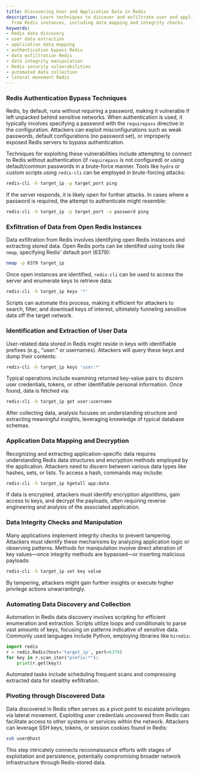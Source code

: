 ```yaml
---
title: Discovering User and Application Data in Redis
description: Learn techniques to discover and exfiltrate user and application data
  from Redis instances, including data mapping and integrity checks.
keywords:
- Redis data discovery
- user data extraction
- application data mapping
- authentication bypass Redis
- data exfiltration Redis
- data integrity manipulation
- Redis security vulnerabilities
- automated data collection
- lateral movement Redis
---
```


### Redis Authentication Bypass Techniques

Redis, by default, runs without requiring a password, making it vulnerable if left unpacked behind sensitive networks. When authentication is used, it typically involves specifying a password with the `requirepass` directive in the configuration. Attackers can exploit misconfigurations such as weak passwords, default configurations (no password set), or improperly exposed Redis servers to bypass authentication.

Techniques for exploiting these vulnerabilities include attempting to connect to Redis without authentication (if `requirepass` is not configured) or using default/common passwords in a brute-force manner. Tools like `hydra` or custom scripts using `redis-cli` can be employed in brute-forcing attacks:

```sh
redis-cli -h target_ip -p target_port ping
```

If the server responds, it is likely open for further attacks. In cases where a password is required, the attempt to authenticate might resemble:

```sh
redis-cli -h target_ip -p target_port -a password ping
```

### Exfiltration of Data from Open Redis Instances

Data exfiltration from Redis involves identifying open Redis instances and extracting stored data. Open Redis ports can be identified using tools like `nmap`, specifying Redis' default port (6379):

```sh
nmap -p 6379 target_ip
```

Once open instances are identified, `redis-cli` can be used to access the server and enumerate keys to retrieve data:

```sh
redis-cli -h target_ip keys '*'
```

Scripts can automate this process, making it efficient for attackers to search, filter, and download keys of interest, ultimately funneling sensitive data off the target network.

### Identification and Extraction of User Data

User-related data stored in Redis might reside in keys with identifiable prefixes (e.g., "user:" or usernames). Attackers will query these keys and dump their contents:

```sh
redis-cli -h target_ip keys 'user:*'
```

Typical operations include examining returned key-value pairs to discern user credentials, tokens, or other identifiable personal information. Once found, data is fetched via:

```sh
redis-cli -h target_ip get user:username
```

After collecting data, analysis focuses on understanding structure and extracting meaningful insights, leveraging knowledge of typical database schemas.

### Application Data Mapping and Decryption

Recognizing and extracting application-specific data requires understanding Redis data structures and encryption methods employed by the application. Attackers need to discern between various data types like hashes, sets, or lists. To access a hash, commands may include:

```sh
redis-cli -h target_ip hgetall app:data
```

If data is encrypted, attackers must identify encryption algorithms, gain access to keys, and decrypt the payloads, often requiring reverse engineering and analysis of the associated application.

### Data Integrity Checks and Manipulation

Many applications implement integrity checks to prevent tampering. Attackers must identify these mechanisms by analyzing application logic or observing patterns. Methods for manipulation involve direct alteration of key values—once integrity methods are bypassed—or inserting malicious payloads:

```sh
redis-cli -h target_ip set key value
```

By tampering, attackers might gain further insights or execute higher privilege actions unwarrantingly.

### Automating Data Discovery and Collection

Automation in Redis data discovery involves scripting for efficient enumeration and extraction. Scripts utilize loops and conditionals to parse vast amounts of keys, focusing on patterns indicative of sensitive data. Commonly used languages include Python, employing libraries like `hiredis`:

```python
import redis
r = redis.Redis(host='target_ip', port=6379)
for key in r.scan_iter("prefix:*"):
    print(r.get(key))
```

Automated tasks include scheduling frequent scans and compressing extracted data for stealthy exfiltration.

### Pivoting through Discovered Data

Data discovered in Redis often serves as a pivot point to escalate privileges via lateral movement. Exploiting user credentials uncovered from Redis can facilitate access to other systems or services within the network. Attackers can leverage SSH keys, tokens, or session cookies found in Redis:

```sh
ssh user@host
```

This step intricately connects reconnaissance efforts with stages of exploitation and persistence, potentially compromising broader network infrastructure through Redis-stored data.
